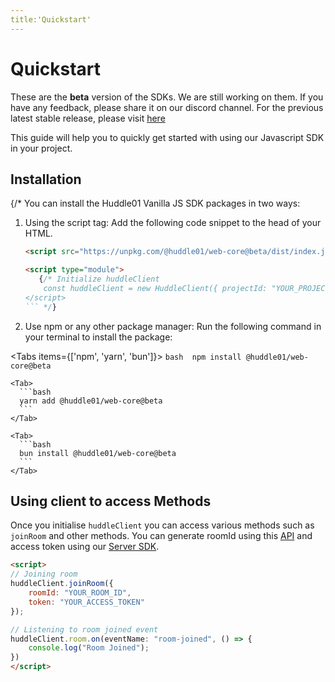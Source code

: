 ```yaml
---
title:'Quickstart'
---
```



# Quickstart

<Callout>
  These are the <b>beta</b> version of the SDKs. We are still working on them. If you have any feedback, please share it on our discord channel. For the previous latest stable release, please visit <a className="text-bold underline" href="https://legacy.docs.huddle01.com/docs">here</a>
</Callout>

This guide will help you to quickly get started with using our Javascript SDK in your project. 

## Installation

{/* You can install the Huddle01 Vanilla JS SDK packages in two ways:

1. Using the script tag: Add the following code snippet to the head of your HTML. 

    ```html
    <script src="https://unpkg.com/@huddle01/web-core@beta/dist/index.js" />

    <script type="module">
	   {/* Initialize huddleClient 
	    const huddleClient = new HuddleClient({ projectId: "YOUR_PROJECT_ID" });
    </script>
    ``` */}

1. Use npm or any other package manager: Run the following command in your terminal to install the package:

  <Tabs items={['npm', 'yarn', 'bun']}>
    <Tab>
      ```bash 
      npm install @huddle01/web-core@beta
        ```
    </Tab>

    <Tab>
      ```bash
      yarn add @huddle01/web-core@beta
      ```
    </Tab>

    <Tab>
      ```bash
      bun install @huddle01/web-core@beta
      ```
    </Tab>
  </Tabs>

## Using client to access Methods

Once you initialise `huddleClient` you can access various methods such as `joinRoom` and other methods. 
You can generate roomId using this [API](/apis/create-room/create-room) and access token using our [Server SDK](/Server-SDK).

```html 
<script>
// Joining room
huddleClient.joinRoom({
	roomId: "YOUR_ROOM_ID",
	token: "YOUR_ACCESS_TOKEN"
});

// Listening to room joined event
huddleClient.room.on(eventName: "room-joined", () => {
	console.log("Room Joined");
}) 
</script>
```